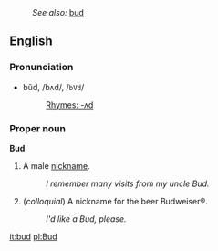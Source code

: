 :''See also:'' [[bud]]
==English==
===Pronunciation===
*bŭd, /bʌd/, /<tt>bVd</tt>/
*:[[Rhymes:English:-ʌd|Rhymes: -ʌd]]
===Proper noun===
'''Bud'''

#A male [[nickname]].
#:''I remember many visits from my uncle Bud.''
#(''colloquial'') A nickname for the beer Budweiser&reg;.
#:''I'd like a Bud, please.''

[[it:bud]]
[[pl:Bud]]